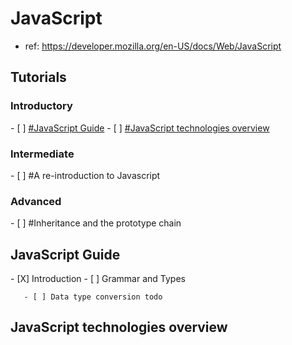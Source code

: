 = JavaScript =
* ref: https://developer.mozilla.org/en-US/docs/Web/JavaScript

== Tutorials ==

=== Introductory ===
- [ ] [[#JavaScript Guide ]]
- [ ] [[#JavaScript technologies overview]] 

=== Intermediate ===
- [ ] #A re-introduction to Javascript

=== Advanced ===
- [ ] #Inheritance and the prototype chain



== JavaScript Guide ==
- [X] Introduction
- [ ] Grammar and Types
    - [ ] Data type conversion todo

== JavaScript technologies overview ==
